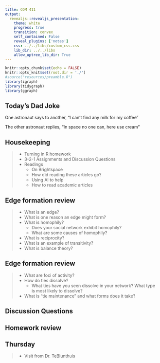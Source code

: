 ```yaml
---
title: COM 411
output: 
  revealjs::revealjs_presentation:
    theme: white
    progress: true
    transition: convex
    self_contained: False
    reveal_plugins: ['notes']
    css: ../../libs/custom_css.css
    lib_dir: ../../libs
    allow_uptree_lib_dir: True
---
```



```r
knitr::opts_chunk$set(echo = FALSE)
knitr::opts_knit$set(root.dir = './')
#source("resources/preamble.R")
library(igraph)
library(tidygraph)
library(ggraph)
```


## Today's Dad Joke

One astronaut says to another, "I can’t find any milk for my coffee"

<span class='fragment'>The other astronaut replies, "In space no one can, here use cream"</span>


## Housekeeping

> - Turning in R homework
> - 3-2-1 Assignments and Discussion Questions
> - Readings
>   - On Brightspace
>   - How did reading these articles go?
>   - Using AI to help
>   - How to read academic articles


## Edge formation review

> - What is an edge?
> - What is one reason an edge might form?
> - What is homophily?
>	- Does your social network exhibit homophily?
>	- What are some causes of homophily?
> - What is reciprocity?
> - What is an example of transitivity?
> - What is balance theory?


## Edge formation review

> - What are foci of activity?
> - How do ties dissolve?
>	- What ties have you seen dissolve in your network? What type is most likely to dissolve?
> - What is "tie maintenance" and what forms does it take?

## Discussion Questions


## Homework review

## Thursday

> - Visit from Dr. TeBlunthuis
<!-- > - How are people feeling about R? Can we do an activity instead of co-working on labs?
> - Watch R videos before class
> - Work on Lab 2 during class -->

